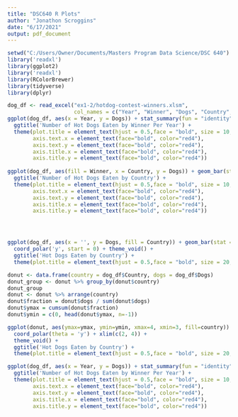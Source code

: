 ---
title: "DSC640 R Plots"
author: "Jonathon Scroggins"
date: "6/17/2021"
output: pdf_document
---

```{r setup, include=FALSE}
setwd("C:/Users/Owner/Documents/Masters Program Data Science/DSC 640")
library('readxl')
library(ggplot2)
library('readxl')
library(RColorBrewer)
library(tidyverse)
library(dplyr)
```
```{r plots, echo = FALSE}
dog_df <- read_excel("ex1-2/hotdog-contest-winners.xlsm",
                     col_names = c("Year", "Winner", "Dogs", "Country", "New_Record"), skip = 1)
ggplot(dog_df, aes(x = Year, y = Dogs)) + stat_summary(fun = "identity", geom = "bar", fill="peachpuff2") +
  ggtitle('Number of Hot Dogs Eaten by Winner Per Year') +
  theme(plot.title = element_text(hjust = 0.5,face = "bold", size = 10, color="red4"), 
        axis.text.x = element_text(face="bold", color="red4"),
        axis.text.y = element_text(face="bold", color="red4"),
        axis.title.x = element_text(face="bold", color="red4"),
        axis.title.y = element_text(face="bold", color="red4"))
  
ggplot(dog_df, aes(fill = Winner, x = Country, y = Dogs)) + geom_bar(stat = "identity") +
  ggtitle('Number of Hot Dogs Eaten by Country') +
  theme(plot.title = element_text(hjust = 0.5,face = "bold", size = 10, color="red4"), 
        axis.text.x = element_text(face="bold", color="red4"),
        axis.text.y = element_text(face="bold", color="red4"),
        axis.title.x = element_text(face="bold", color="red4"),
        axis.title.y = element_text(face="bold", color="red4"))




ggplot(dog_df, aes(x = '', y = Dogs, fill = Country)) + geom_bar(stat = "identity", width = 1) +
  coord_polar('y', start = 0) + theme_void() +
  ggtitle('Hot Dogs Eaten by Country') +
  theme(plot.title = element_text(hjust = 0.5,face = "bold", size = 20, color="red4"))
```

```{r donut, include=FALSE}
donut <- data.frame(country = dog_df$Country, dogs = dog_df$Dogs)
donut_group <- donut %>% group_by(donut$country)
donut_group
donut <- donut %>% arrange(country)
donut$fraction = donut$dogs / sum(donut$dogs)
donut$ymax = cumsum(donut$fraction)
donut$ymin = c(0, head(donut$ymax, n=-1))
```

```{r donut plot, echo=FALSE}
ggplot(donut, aes(ymax=ymax, ymin=ymin, xmax=4, xmin=3, fill=country))  + geom_rect(stat = "identity") +
  coord_polar(theta = 'y') + xlim(c(2, 4)) +
  theme_void() +
  ggtitle('Hot Dogs Eaten by Country') +
  theme(plot.title = element_text(hjust = 0.5,face = "bold", size = 20, color="red4"))

ggplot(dog_df, aes(x = Year, y = Dogs)) + stat_summary(fun = "identity", geom = "line") +
  ggtitle('Number of Hot Dogs Eaten by Winner Per Year') +
  theme(plot.title = element_text(hjust = 0.5,face = "bold", size = 10, color="red4"), 
        axis.text.x = element_text(face="bold", color="red4"),
        axis.text.y = element_text(face="bold", color="red4"),
        axis.title.x = element_text(face="bold", color="red4"),
        axis.title.y = element_text(face="bold", color="red4"))
```